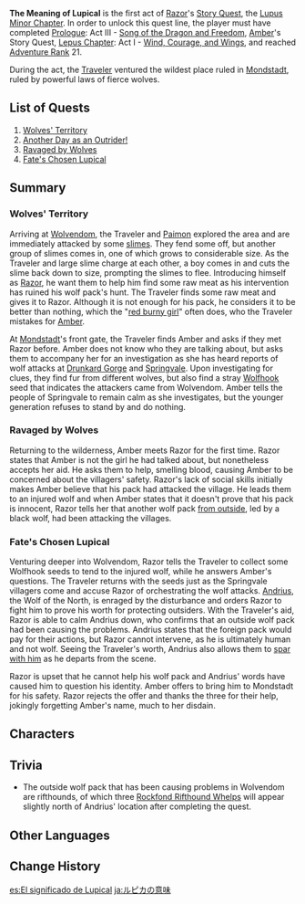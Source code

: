{{Act Infobox
|image          = Story Card Lupus Minor Chapter Act I.png
|type           = Story
|chapter        = Lupus Minor Chapter
|actNum         = I
|character      = Razor
|ARReq          = 21
|archonQuestReq = [[Prologue]]: Act III - [[Song of the Dragon and Freedom]]
|storyQuestReq  = [[Lepus Chapter]]: Act I - [[Wind, Courage, and Wings]]
}}
'''The Meaning of Lupical''' is the first act of [[Razor]]'s [[Story Quest]], the [[Lupus Minor Chapter]]. In order to unlock this quest line, the player must have completed [[Prologue]]: Act III - [[Song of the Dragon and Freedom]], [[Amber]]'s Story Quest, [[Lepus Chapter]]: Act I - [[Wind, Courage, and Wings]], and reached [[Adventure Rank]] 21.

During the act, the [[Traveler]] ventured the wildest place ruled in [[Mondstadt]], ruled by powerful laws of fierce wolves.

==List of Quests==
#[[Wolves' Territory]]
#[[Another Day as an Outrider!]]
#[[Ravaged by Wolves]]
#[[Fate's Chosen Lupical]]

==Summary==
===Wolves' Territory===
Arriving at [[Wolvendom]], the Traveler and [[Paimon]] explored the area and are immediately attacked by some [[slimes]]. They fend some off, but another group of slimes comes in, one of which grows to considerable size. As the Traveler and large slime charge at each other, a boy comes in and cuts the slime back down to size, prompting the slimes to flee. Introducing himself as [[Razor]], he want them to help him find some raw meat as his intervention has ruined his wolf pack's hunt. The Traveler finds some raw meat and gives it to Razor. Although it is not enough for his pack, he considers it to be better than nothing, which the "[[Klee|red burny girl]]" often does, who the Traveler mistakes for [[Amber]].

At [[City of Mondstadt|Mondstadt]]'s front gate, the Traveler finds Amber and asks if they met Razor before. Amber does not know who they are talking about, but asks them to accompany her for an investigation as she has heard reports of wolf attacks at [[Drunkard Gorge]] and [[Springvale]]. Upon investigating for clues, they find fur from different wolves, but also find a stray [[Wolfhook]] seed that indicates the attackers came from Wolvendom. Amber tells the people of Springvale to remain calm as she investigates, but the younger generation refuses to stand by and do nothing.

===Ravaged by Wolves===
Returning to the wilderness, Amber meets Razor for the first time. Razor states that Amber is not the girl he had talked about, but nonetheless accepts her aid. He asks them to help, smelling blood, causing Amber to be concerned about the villagers' safety. Razor's lack of social skills initially makes Amber believe that his pack had attacked the village. He leads them to an injured wolf and when Amber states that it doesn't prove that his pack is innocent, Razor tells her that another wolf pack [[Rifthounds|from outside]], led by a black wolf, had been attacking the villages.

===Fate's Chosen Lupical===
Venturing deeper into Wolvendom, Razor tells the Traveler to collect some Wolfhook seeds to tend to the injured wolf, while he answers Amber's questions. The Traveler returns with the seeds just as the Springvale villagers come and accuse Razor of orchestrating the wolf attacks. [[Andrius]], the Wolf of the North, is enraged by the disturbance and orders Razor to fight him to prove his worth for protecting outsiders. With the Traveler's aid, Razor is able to calm Andrius down, who confirms that an outside wolf pack had been causing the problems. Andrius states that the foreign pack would pay for their actions, but Razor cannot intervene, as he is ultimately human and not wolf. Seeing the Traveler's worth, Andrius also allows them to [[Wolf of the North Challenge|spar with him]] as he departs from the scene.

Razor is upset that he cannot help his wolf pack and Andrius' words have caused him to question his identity. Amber offers to bring him to Mondstadt for his safety. Razor rejects the offer and thanks the three for their help, jokingly forgetting Amber's name, much to her disdain.

==Characters==
{{Character Appearances|The Meaning of Lupical|type=Story Quest}}

==Trivia==
*The outside wolf pack that has been causing problems in Wolvendom are rifthounds, of which three [[Rockfond Rifthound Whelp]]s will appear slightly north of Andrius' location after completing the quest.

==Other Languages==
{{Other Languages
|en      = The Meaning of Lupical
|zhs     = 卢皮卡的意义
|zhs_rm  = Lúpíkǎ de Yìyì
|zht     = 盧皮卡的意義
|zht_rm  = Lúpíkǎ de Yìyì
|zh_tl   = Lupical's Significance
|ja      = ルピカの意味
|ja_rm   = Rupika no Imi
|ja_tl   = The Meaning of Lupical
|ko      = 루피카의 의미
|ko_rm   = Rupika-ui Uimi
|ko_tl   = The Meaning of Lupical
|es      = El significado de Lupical
|es_tl   = The Meaning of Lupical
|fr      = La signification de lupical
|fr_tl   = The Meaning of Lupical
|ru      = Что значит Лупикал?
|ru_tl   = What does Lupical mean?
|th      = ความหมายของ Lupical
|th_rm   = 
|th_tl   = 
|vi      = Ý Nghĩa Của Lupical
|vi_tl   = The Meaning of Lupical
|de      = Bedeutung der Lupical
|de_tl   = The Meaning of Lupical
|id      = Makna dari Lupical
|id_tl   = The Meaning from Lupical
|pt      = O Significado de Lupical
|pt_tl   = The Meaning of Lupical
|tr      = Lupical'ın Anlamı
|tr_tl   = 
|it      = Il significato di Lupical
|it_tl   = 
}}

==Change History==
{{Change History|1.0}}

[[es:El significado de Lupical]]
[[ja:ルピカの意味]]